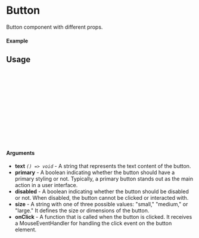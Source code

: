 
<Meta of={Button} title="Button" />

# Button

Button component with different props.

#### Example

<Canvas of={Button.Primary} />

## Usage

```ts
import { Button } from "@umi-digital/ui";

const Example = () => {
  return (
      <Button
        variant={"primary"}
        label={"Click Me"}
        onClick={()=> console.log("Clicked")}
      />
  )
};

export default Example;
```

#### Arguments

- **text** _`() => void`_ - A string that represents the text content of the button.
- **primary** - A boolean indicating whether the button should have a primary styling or not. Typically, a primary button stands out as the main action in a user interface.
- **disabled** - A boolean indicating whether the button should be disabled or not. When disabled, the button cannot be clicked or interacted with.
- **size** - A string with one of three possible values: "small," "medium," or "large." It defines the size or dimensions of the button.
- **onClick** - A function that is called when the button is clicked. It receives a MouseEventHandler for handling the click event on the button element.
